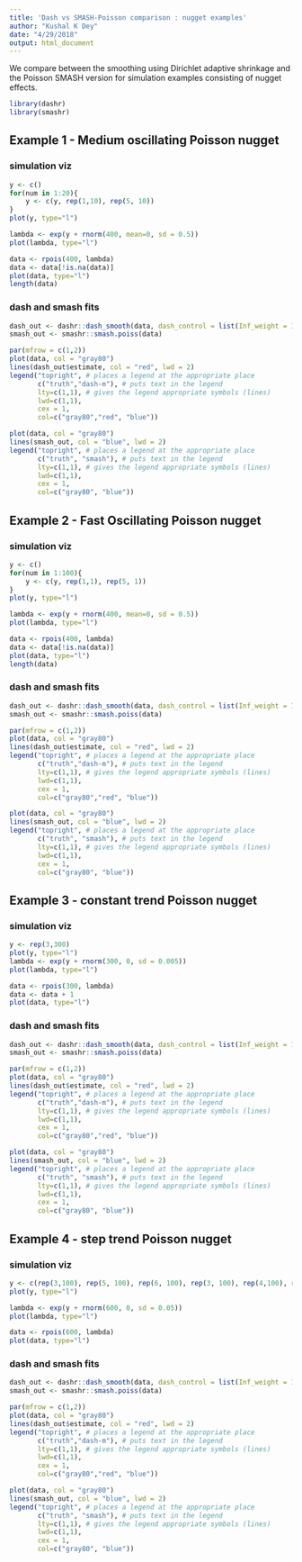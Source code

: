 ```yaml
---
title: 'Dash vs SMASH-Poisson comparison : nugget examples'
author: "Kushal K Dey"
date: "4/29/2018"
output: html_document
---
```


We compare between the smoothing using Dirichlet adaptive shrinkage and the
Poisson SMASH version for simulation examples consisting of nugget effects.

```r
library(dashr)
library(smashr)
```


## Example 1 - Medium oscillating Poisson nugget

### simulation viz

```r
y <- c()
for(num in 1:20){
    y <- c(y, rep(1,10), rep(5, 10))
}
plot(y, type="l")

lambda <- exp(y + rnorm(400, mean=0, sd = 0.5))
plot(lambda, type="l")

```

```r
data <- rpois(400, lambda)
data <- data[!is.na(data)]
plot(data, type="l")
length(data)
```

### dash and smash fits

```r
dash_out <- dashr::dash_smooth(data, dash_control = list(Inf_weight = 1), progressbar = FALSE)
smash_out <- smashr::smash.poiss(data)

par(mfrow = c(1,2))
plot(data, col = "gray80")
lines(dash_out$estimate, col = "red", lwd = 2)
legend("topright", # places a legend at the appropriate place
       c("truth","dash-m"), # puts text in the legend
       lty=c(1,1), # gives the legend appropriate symbols (lines)
       lwd=c(1,1),
       cex = 1,
       col=c("gray80","red", "blue"))

plot(data, col = "gray80")
lines(smash_out, col = "blue", lwd = 2)
legend("topright", # places a legend at the appropriate place
       c("truth", "smash"), # puts text in the legend
       lty=c(1,1), # gives the legend appropriate symbols (lines)
       lwd=c(1,1),
       cex = 1,
       col=c("gray80", "blue"))

```


## Example 2 - Fast Oscillating Poisson nugget

### simulation viz

```r
y <- c()
for(num in 1:100){
    y <- c(y, rep(1,1), rep(5, 1))
}
plot(y, type="l")

lambda <- exp(y + rnorm(400, mean=0, sd = 0.5))
plot(lambda, type="l")

```

```r
data <- rpois(400, lambda)
data <- data[!is.na(data)]
plot(data, type="l")
length(data)
```


### dash and smash fits

```r
dash_out <- dashr::dash_smooth(data, dash_control = list(Inf_weight = 1), progressbar = FALSE)
smash_out <- smashr::smash.poiss(data)

par(mfrow = c(1,2))
plot(data, col = "gray80")
lines(dash_out$estimate, col = "red", lwd = 2)
legend("topright", # places a legend at the appropriate place
       c("truth","dash-m"), # puts text in the legend
       lty=c(1,1), # gives the legend appropriate symbols (lines)
       lwd=c(1,1),
       cex = 1,
       col=c("gray80","red", "blue"))

plot(data, col = "gray80")
lines(smash_out, col = "blue", lwd = 2)
legend("topright", # places a legend at the appropriate place
       c("truth", "smash"), # puts text in the legend
       lty=c(1,1), # gives the legend appropriate symbols (lines)
       lwd=c(1,1),
       cex = 1,
       col=c("gray80", "blue"))

```



## Example 3 - constant trend Poisson nugget

### simulation viz

```r
y <- rep(3,300)
plot(y, type="l")
lambda <- exp(y + rnorm(300, 0, sd = 0.005))
plot(lambda, type="l")

data <- rpois(300, lambda)
data <- data + 1
plot(data, type="l")
```

### dash and smash fits

```r
dash_out <- dashr::dash_smooth(data, dash_control = list(Inf_weight = 1), progressbar = FALSE)
smash_out <- smashr::smash.poiss(data)

par(mfrow = c(1,2))
plot(data, col = "gray80")
lines(dash_out$estimate, col = "red", lwd = 2)
legend("topright", # places a legend at the appropriate place
       c("truth","dash-m"), # puts text in the legend
       lty=c(1,1), # gives the legend appropriate symbols (lines)
       lwd=c(1,1),
       cex = 1,
       col=c("gray80","red", "blue"))

plot(data, col = "gray80")
lines(smash_out, col = "blue", lwd = 2)
legend("topright", # places a legend at the appropriate place
       c("truth", "smash"), # puts text in the legend
       lty=c(1,1), # gives the legend appropriate symbols (lines)
       lwd=c(1,1),
       cex = 1,
       col=c("gray80", "blue"))

```

## Example 4 - step trend Poisson nugget

### simulation viz

```r
y <- c(rep(3,100), rep(5, 100), rep(6, 100), rep(3, 100), rep(4,100), rep(6, 100))
plot(y, type="l")

lambda <- exp(y + rnorm(600, 0, sd = 0.05))
plot(lambda, type="l")

data <- rpois(600, lambda)
plot(data, type="l")
```


### dash and smash fits

```r
dash_out <- dashr::dash_smooth(data, dash_control = list(Inf_weight = 1), progressbar = FALSE)
smash_out <- smashr::smash.poiss(data)

par(mfrow = c(1,2))
plot(data, col = "gray80")
lines(dash_out$estimate, col = "red", lwd = 2)
legend("topright", # places a legend at the appropriate place
       c("truth","dash-m"), # puts text in the legend
       lty=c(1,1), # gives the legend appropriate symbols (lines)
       lwd=c(1,1),
       cex = 1,
       col=c("gray80","red", "blue"))

plot(data, col = "gray80")
lines(smash_out, col = "blue", lwd = 2)
legend("topright", # places a legend at the appropriate place
       c("truth", "smash"), # puts text in the legend
       lty=c(1,1), # gives the legend appropriate symbols (lines)
       lwd=c(1,1),
       cex = 1,
       col=c("gray80", "blue"))


```

